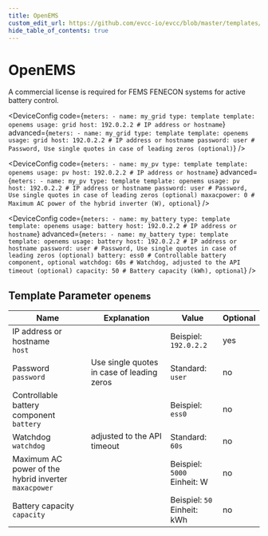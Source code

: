 ```yaml
---
title: OpenEMS
custom_edit_url: https://github.com/evcc-io/evcc/blob/master/templates/definition/meter/openems.yaml
hide_table_of_contents: true
---
```



# OpenEMS

<div className="device-detail-container">
  <div className="device-detail-content">
    <DeviceFeatures features="battery-control" />

A commercial license is required for FEMS FENECON systems for active battery control.


<Tabs>
<TabItem value="grid" label="Grid" default>

<DeviceConfig code={`meters:
    - name: my_grid
      type: template
      template: openems
      usage: grid
      host: 192.0.2.2 # IP address or hostname`} advanced={`meters:
    - name: my_grid
      type: template
      template: openems
      usage: grid
      host: 192.0.2.2 # IP address or hostname
      password: user # Password, Use single quotes in case of leading zeros (optional)`} />

</TabItem>
<TabItem value="pv" label="PV">

<DeviceConfig code={`meters:
    - name: my_pv
      type: template
      template: openems
      usage: pv
      host: 192.0.2.2 # IP address or hostname`} advanced={`meters:
    - name: my_pv
      type: template
      template: openems
      usage: pv
      host: 192.0.2.2 # IP address or hostname
      password: user # Password, Use single quotes in case of leading zeros (optional)
      maxacpower: 0 # Maximum AC power of the hybrid inverter (W), optional`} />

</TabItem>
<TabItem value="battery" label="Battery">

<DeviceConfig code={`meters:
    - name: my_battery
      type: template
      template: openems
      usage: battery
      host: 192.0.2.2 # IP address or hostname`} advanced={`meters:
    - name: my_battery
      type: template
      template: openems
      usage: battery
      host: 192.0.2.2 # IP address or hostname
      password: user # Password, Use single quotes in case of leading zeros (optional)
      battery: ess0 # Controllable battery component, optional
      watchdog: 60s # Watchdog, adjusted to the API timeout (optional)
      capacity: 50 # Battery capacity (kWh), optional`} />

</TabItem>
</Tabs>
  </div>
  <div className="device-detail-icon">
    <evcc-icon
      type="meter"
      name="openems"
      size="400px"
      alt="OpenEMS"
      className="device-detail-icon-img"
    ></evcc-icon>
  </div>
</div>

## Template Parameter `openems`

| Name | Explanation | Value | Optional |
|-----------|-------------|-------|----------|
| IP address or hostname<br/>`host` |  | Beispiel: `192.0.2.2` | yes |
| Password<br/>`password` | Use single quotes in case of leading zeros | Standard: `user` | no |
| Controllable battery component<br/>`battery` |  | Beispiel: `ess0` | no |
| Watchdog<br/>`watchdog` | adjusted to the API timeout | Standard: `60s` | no |
| Maximum AC power of the hybrid inverter<br/>`maxacpower` |  | Beispiel: `5000`<br/>Einheit: W | no |
| Battery capacity<br/>`capacity` |  | Beispiel: `50`<br/>Einheit: kWh | no |

